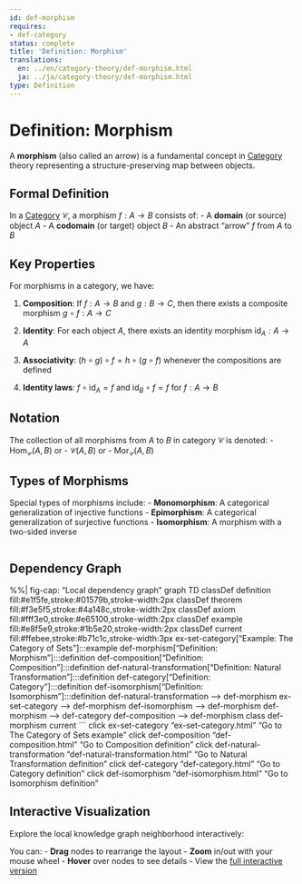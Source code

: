 ```yaml
---
id: def-morphism
requires:
- def-category
status: complete
title: 'Definition: Morphism'
translations:
  en: ../en/category-theory/def-morphism.html
  ja: ../ja/category-theory/def-morphism.html
type: Definition
---
```


# Definition: Morphism

A **morphism** (also called an arrow) is a fundamental concept in [Category](def-category.qmd) theory representing a structure-preserving map between objects.

## Formal Definition

In a [Category](def-category.qmd) $\mathcal{C}$, a morphism $f: A \to B$ consists of:
- A **domain** (or source) object $A$
- A **codomain** (or target) object $B$
- An abstract "arrow" $f$ from $A$ to $B$

## Key Properties

For morphisms in a category, we have:

1. **Composition**: If $f: A \to B$ and $g: B \to C$, then there exists a composite morphism $g \circ f: A \to C$

2. **Identity**: For each object $A$, there exists an identity morphism $\text{id}_A: A \to A$

3. **Associativity**: $(h \circ g) \circ f = h \circ (g \circ f)$ whenever the compositions are defined

4. **Identity laws**: $f \circ \text{id}_A = f$ and $\text{id}_B \circ f = f$ for $f: A \to B$

## Notation

The collection of all morphisms from $A$ to $B$ in category $\mathcal{C}$ is denoted:
- $\text{Hom}_{\mathcal{C}}(A, B)$ or
- $\mathcal{C}(A, B)$ or
- $\text{Mor}_{\mathcal{C}}(A, B)$

## Types of Morphisms

Special types of morphisms include:
- **Monomorphism**: A categorical generalization of injective functions
- **Epimorphism**: A categorical generalization of surjective functions
- **Isomorphism**: A morphism with a two-sided inverse

```mermaid
```

## Dependency Graph

%%| fig-cap: "Local dependency graph"
graph TD
    classDef definition fill:#e1f5fe,stroke:#01579b,stroke-width:2px
    classDef theorem fill:#f3e5f5,stroke:#4a148c,stroke-width:2px
    classDef axiom fill:#fff3e0,stroke:#e65100,stroke-width:2px
    classDef example fill:#e8f5e9,stroke:#1b5e20,stroke-width:2px
    classDef current fill:#ffebee,stroke:#b71c1c,stroke-width:3px
    ex-set-category["Example: The Category of Sets"]:::example
    def-morphism["Definition: Morphism"]:::definition
    def-composition["Definition: Composition"]:::definition
    def-natural-transformation["Definition: Natural Transformation"]:::definition
    def-category["Definition: Category"]:::definition
    def-isomorphism["Definition: Isomorphism"]:::definition
    def-natural-transformation --> def-morphism
    ex-set-category --> def-morphism
    def-isomorphism --> def-morphism
    def-morphism --> def-category
    def-composition --> def-morphism
    class def-morphism current
```
    click ex-set-category "ex-set-category.html" "Go to The Category of Sets example"
    click def-composition "def-composition.html" "Go to Composition definition"
    click def-natural-transformation "def-natural-transformation.html" "Go to Natural Transformation definition"
    click def-category "def-category.html" "Go to Category definition"
    click def-isomorphism "def-isomorphism.html" "Go to Isomorphism definition"

## Interactive Visualization

Explore the local knowledge graph neighborhood interactively:

::: {.graph-viz data-id="def-morphism" data-width="700" data-height="500"}
:::

You can:
- **Drag** nodes to rearrange the layout
- **Zoom** in/out with your mouse wheel
- **Hover** over nodes to see details
- View the [full interactive version](../../output/interactive/def-morphism.html){target="_blank"}
